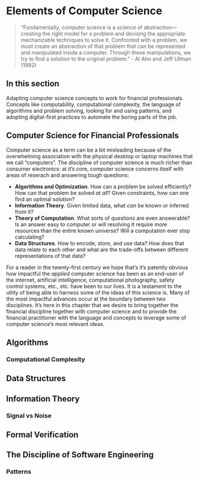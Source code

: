 # Elements of Computer Science

> “Fundamentally, computer science is a science of abstraction—creating the right model for a problem and devising the appropriate mechanizable techniques to solve it. Confronted with a problem, we must create an abstraction of that problem that can be represented and manipulated inside a computer. Through these manipulations, we try to find a solution to the original problem.” - Al Aho and Jeff Ullman (1992)

## In this section

Adapting computer science concepts to work for financial professionals. Concepts like computability, computational complexity, the language of algorithms and problem solving, looking for and using patterns, and adopting digital-first practices to automate the boring parts of the job.

## Computer Science for Financial Professionals

Computer science as a term can be a bit misleading because of the overwhelming association with the physical desktop or laptop machines that we call "computers". The discipline of computer science is much richer than consumer electronics: at it's core, computer science concerns itself with areas of reserach and answering tough questions:

- **Algorithms and Optimization**. How can a problem be solved efficiently? How can that problem be solved *at all*? Given constraints, how can one find an optimal solution? 
- **Information Theory**. Given limited data, what *can* be known or inferred from it? 
- **Theory of Computation**. What sorts of questions are even answerable? Is an answer easy to computer or will resolving it require more resources than the entire known universe? Will a computation ever stop calculating?
- **Data Structures**. How to encode, store, and use data? How does that data relate to each other and what are the trade-offs between different representations of that data?

For a reader in the twenty-first century we hope that's it's patently obvious how impactful the *applied* computer science has been as an end-user of the internet, artificial intelligence, computational photography, safety control systems, etc., etc. have been to our lives. It is a testament to the utlity of being able to harness some of the ideas of this science is. Many of the most impactful advances occur at the boundary between two disciplines. It's here in this chapter that we desire to bring together the financial discipline together with computer science and to provide the financial practitioner with the language and concepts to leverage some of computer science's most relevant ideas.

## Algorithms

### Computational Complexity

## Data Structures 

## Information Theory 

### Signal vs Noise

## Formal Verification

## The Discipline of Software Engineering

### Patterns